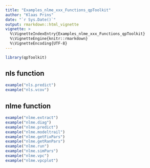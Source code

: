 ```yaml
---
title: "Examples_nlme_xxx_Functions_qpToolkit"
author: "Klaas Prins"
date: "`r Sys.Date()`"
output: rmarkdown::html_vignette
vignette: >
  %\VignetteIndexEntry{Examples_nlme_xxx_Functions_qpToolkit}
  %\VignetteEngine{knitr::rmarkdown}
  %\VignetteEncoding{UTF-8}
---
```


```r
library(qpToolkit)
```

## nls function

```r
example("nls.predict")
example("nls.vcov")
```

## nlme function

```r
example("nlme.extract")
example("nlme.diag")
example("nlme.predict")
example("nlme.modeltrail")
example("nlme.getFixPars")
example("nlme.getRanPars")
example("nlme.run")
example("nlme.simPars")
example("nlme.vpc")
example("nlme.vpcplot")
```
